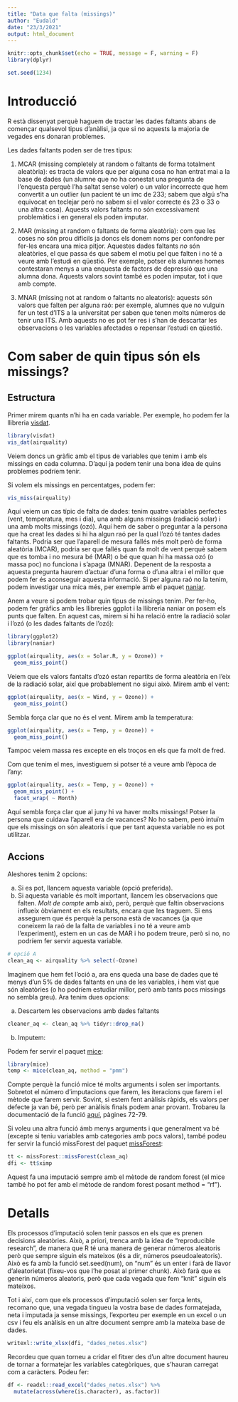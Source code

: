 ```yaml
---
title: "Data que falta (missings)"
author: "Eudald"
date: "23/3/2021"
output: html_document
---
```


```r
knitr::opts_chunk$set(echo = TRUE, message = F, warning = F)
library(dplyr)
```

```r
set.seed(1234)
```


# Introducció

R està dissenyat perquè haguem de tractar les dades faltants abans de començar qualsevol tipus d'anàlisi, ja que si no aquests la majoria de vegades ens donaran problemes. 

Les dades faltants poden ser de tres tipus: 

1. MCAR (missing completely at random o faltants de forma totalment aleatòria): es tracta de valors que per alguna cosa no han entrat mai a la base de dades (un alumne que no ha conestat una pregunta de l'enquesta perquè l'ha saltat sense voler) o un valor incorrecte que hem convertit a un outlier (un pacient té un imc de 233; sabem que algú s'ha equivocat en teclejar però no sabem si el valor correcte és 23 o 33 o una altra cosa). Aquests valors faltants no són excessivament problemàtics i en general els poden imputar.

1. MAR (missing at random o faltants de forma aleatòria): com que les coses no són prou difícils ja doncs els donem noms per confondre per fer-les encara una mica pitjor. Aquestes dades faltants *no* són aleatòries, el que passa és que sabem el motiu pel que falten i no té a veure amb l'estudi en qüestió. Per exemple, potser els alumnes homes contestaran menys a una enquesta de factors de depressió que una alumna dona. Aquests valors sovint també es poden imputar, tot i que amb compte.

1. MNAR (missing not at random o faltants no aleatoris): aquests són valors que falten per alguna raó: per exemple, alumnes que no vulguin fer un test d'ITS a la universitat per saben que tenen molts números de tenir una ITS. Amb aquests no es pot fer res i s'han de descartar les observacions o les variables afectades o repensar l'estudi en qüestió. 

# Com saber de quin tipus són els missings?

## Estructura

Primer mirem quants n'hi ha en cada variable. Per exemple, ho podem fer la llibreria [visdat](https://cran.r-project.org/web/packages/visdat/vignettes/using_visdat.html).

```r
library(visdat)
vis_dat(airquality)
```

Veiem doncs un gràfic amb el tipus de variables que tenim i amb els missings en cada columna. D'aquí ja podem tenir una bona idea de quins problemes podríem tenir.  

Si volem els missings en percentatges, podem fer:

```r
vis_miss(airquality)
```

Aquí veiem un cas típic de falta de dades: tenim quatre variables perfectes (vent, temperatura, mes i dia), una amb alguns missings (radiació solar) i una amb molts missings (ozó). Aquí hem de saber o preguntar a la persona que ha creat les dades si hi ha algun raó per la qual l'ozó té tantes dades faltants. Podria ser que l'aparell de mesura fallés més molt però de forma aleatòria (MCAR), podria ser que fallés quan fa molt de vent perquè sabem que es tomba i no mesura bé (MAR) o bé que quan hi ha massa ozó (o massa poc) no funciona i s'apaga (MNAR). Depenent de la resposta a aquesta pregunta haurem d'actuar d'una forma o d'una altra i el millor que podem fer és aconseguir aquesta informació. Si per alguna raó no la tenim, podem investigar una mica més, per exemple amb el paquet [naniar](http://naniar.njtierney.com/articles/getting-started-w-naniar.html).

Anem a veure si podem trobar quin tipus de missings tenim. Per fer-ho, podem fer gràfics amb les llibreries ggplot i la llibreria naniar on posem els punts que falten. En aquest cas, mirem si hi ha relació entre la radiació solar i l'ozó (o les dades faltants de l'ozó):

```r
library(ggplot2)
library(naniar)

ggplot(airquality, aes(x = Solar.R, y = Ozone)) + 
  geom_miss_point()
```

Veiem que els valors fantalts d'ozó estan repartits de forma aleatòria en l'eix de la radiació solar, així que probablement no sigui això. Mirem amb el vent:

```r
ggplot(airquality, aes(x = Wind, y = Ozone)) + 
  geom_miss_point()
```

Sembla força clar que no és el vent. Mirem amb la temperatura:

```r
ggplot(airquality, aes(x = Temp, y = Ozone)) + 
  geom_miss_point()
```

Tampoc veiem massa res excepte en els troços en els que fa molt de fred.

Com que tenim el mes, investiguem si potser té a veure amb l'època de l'any:

```r
ggplot(airquality, aes(x = Temp, y = Ozone)) +
  geom_miss_point() +
  facet_wrap( ~ Month)
```

Aquí sembla força clar que al juny hi va haver molts missings! Potser la persona que cuidava l'aparell era de vacances? No ho sabem, però intuïm que els missings on són aleatoris i que per tant aquesta variable no es pot utilitzar. 

## Accions

Aleshores tenim 2 opcions: 

a) Si es pot, llancem aquesta variable (opció preferida).
b) Si aquesta variable és molt important, llancem les observacions que falten. *Molt de compte* amb això, però, perquè que faltin observacions influeix òbviament en els resultats, encara que les traguem. Si ens assegurem que és perquè la persona està de vacances (ja que coneixem la raó de la falta de variables i no té a veure amb l'experiment), estem en un cas de MAR i ho podem treure, però si no, no podríem fer servir aquesta variable.

```r
# opció A
clean_aq <- airquality %>% select(-Ozone)
```

Imaginem que hem fet l'oció a, ara ens queda una base de dades que té menys d'un 5% de dades faltants en una de les variables, i hem vist que són aleatòries (o ho podríem estudiar millor, però amb tants pocs missings no sembla greu). Ara tenim dues opcions: 

a) Descartem les observacions amb dades faltants

```r
cleaner_aq <- clean_aq %>% tidyr::drop_na()
```

b) Imputem:

Podem fer servir el paquet [mice](https://stefvanbuuren.name/fimd/):

```r
library(mice)
temp <- mice(clean_aq, method = "pmm")
```

Compte perquè la funció mice té molts arguments i solen ser importants. Sobretot el número d'imputacions que farem, les iteracions que farem i el mètode que farem servir. Sovint, si estem fent anàlisis ràpids, els valors per defecte ja van bé, però per anàlisis finals podem anar provant. Trobareu la documentació de la funció [aquí](https://cran.r-project.org/web/packages/mice/mice.pdf), pàgines 72-79.

Si voleu una altra funció ámb menys arguments i que generalment va bé (excepte si teniu variables amb categories amb pocs valors), també podeu fer servir la funció missForest del paquet [missForest](https://cran.r-project.org/web/packages/missForest/missForest.pdf):

```r
tt <- missForest::missForest(clean_aq)
dfi <- tt$ximp
```

Aquest fa una imputació sempre amb el mètode de random forest (el mice també ho pot fer amb el mètode de random forest posant method = "rf").

# Detalls

Els processos d'imputació solen tenir passos en els que es prenen decisions aleatòries. Això, a priori, trenca amb la idea de "reproducible research", de manera que R té una manera de generar números aleatoris però que sempre siguin els mateixos (és a dir, números pseudoaleatoris). Això es fa amb la funció set.seed(num), on "num" és un enter i farà de llavor d'aleatorietat (fixeu-vos que l'he posat al primer chunk). Això farà que es generin números aleatoris, però que cada vegada que fem "knit" siguin els mateixos.

Tot i així, com que els processos d'imputació solen ser força lents, recomano que, una vegada tingueu la vostra base de dades formatejada, neta i imputada ja sense missings, l'exporteu per exemple en un excel o un csv i feu els anàlisis en un altre document sempre amb la mateixa base de dades. 

```r
writexl::write_xlsx(dfi, "dades_netes.xlsx")
```

Recordeu que quan torneu a cridar el fitxer des d'un altre document haureu de tornar a formatejar les variables categòriques, que s'hauran carregat com a caràcters. Podeu fer:

```r
df <- readxl::read_excel("dades_netes.xlsx") %>%
  mutate(across(where(is.character), as.factor))
```


